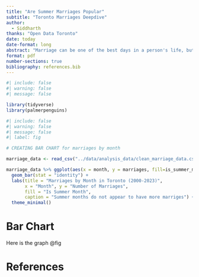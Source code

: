 ```yaml
---
title: "Are Summer Marriages Popular"
subtitle: "Toronto Marriages Deepdive"
author: 
  - Siddharth
thanks: "Open Data Toronto"
date: today
date-format: long
abstract: "Marriage can be one of the best days in a person's life, but it can be a hassle getting all family members together. So, people choose specific times to make sure some of their relatives can make it. So we wanted to know if summer marriages are more popular in Toronto because maybe people are more likely to take time off. We found that this is not the case. Marriages seem to be pretty evenly common across months in Toronto, but maybe that isn’t true in other parts of the world."
format: pdf
number-sections: true
bibliography: references.bib
---
```


```r
#| include: false
#| warning: false
#| message: false

library(tidyverse)
library(palmerpenguins)
```


```r
#| include: false
#| warning: false
#| message: false
#| label: fig

# CREATING BAR CHART for marriages by month

marriage_data <- read_csv("../data/analysis_data/clean_marriage_data.csv")

marriage_data %>% ggplot(aes(x = month, y = marriages, fill=is_summer_month)) +
  geom_bar(stat = "identity") +
  labs(title = "Marriages by Month in Toronto (2000-2023)", 
       x = "Month", y = "Number of Marriages", 
       fill = "Is Summer Month", 
       caption = "Summer months do not appear to have more marriges") + 
  theme_minimal()

```

# Bar Chart

Here is the graph @fig



\newpage


# References


